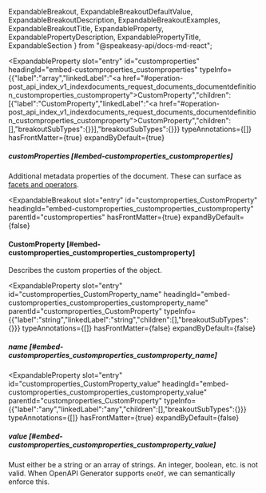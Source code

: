   ExpandableBreakout,
  ExpandableBreakoutDefaultValue,
  ExpandableBreakoutDescription,
  ExpandableBreakoutExamples,
  ExpandableBreakoutTitle,
  ExpandableProperty,
  ExpandablePropertyDescription,
  ExpandablePropertyTitle,
  ExpandableSection
} from "@speakeasy-api/docs-md-react";

<ExpandableSection>

<ExpandableProperty
  slot="entry"
  id="customproperties"
  headingId="embed-customproperties_customproperties"
  typeInfo={{"label":"array","linkedLabel":"<a href=\"#operation-post_api_index_v1_indexdocuments_request_documents_documentdefinition_customproperties_customproperty\">CustomProperty</a>","children":[{"label":"CustomProperty","linkedLabel":"<a href=\"#operation-post_api_index_v1_indexdocuments_request_documents_documentdefinition_customproperties_customproperty\">CustomProperty</a>","children":[],"breakoutSubTypes":{}}],"breakoutSubTypes":{}}}
  typeAnnotations={[]}
  hasFrontMatter={true}
  expandByDefault={true}
>

<ExpandablePropertyTitle slot="title">

##### customProperties [#embed-customproperties_customproperties]

</ExpandablePropertyTitle>

<ExpandablePropertyDescription slot="description">

Additional metadata properties of the document. These can surface as [facets and operators](https://developers.glean.com/indexing/datasource/custom-properties/operators_and_facets).

</ExpandablePropertyDescription>

</ExpandableProperty>

<ExpandableBreakout
  slot="entry"
  id="customproperties_CustomProperty"
  headingId="embed-customproperties_customproperties_customproperty"
  parentId="customproperties"
  hasFrontMatter={true}
  expandByDefault={false}
>

<ExpandableBreakoutTitle slot="title">

#### CustomProperty [#embed-customproperties_customproperties_customproperty]

</ExpandableBreakoutTitle>

<ExpandableBreakoutDescription slot="description">

Describes the custom properties of the object.

</ExpandableBreakoutDescription>

<ExpandableBreakoutExamples slot="examples">

</ExpandableBreakoutExamples>

<ExpandableBreakoutDefaultValue slot="defaultValue">

</ExpandableBreakoutDefaultValue>

</ExpandableBreakout>

<ExpandableProperty
  slot="entry"
  id="customproperties_CustomProperty_name"
  headingId="embed-customproperties_customproperties_customproperty_name"
  parentId="customproperties_CustomProperty"
  typeInfo={{"label":"string","linkedLabel":"string","children":[],"breakoutSubTypes":{}}}
  typeAnnotations={[]}
  hasFrontMatter={false}
  expandByDefault={false}
>

<ExpandablePropertyTitle slot="title">

##### name [#embed-customproperties_customproperties_customproperty_name]

</ExpandablePropertyTitle>

</ExpandableProperty>

<ExpandableProperty
  slot="entry"
  id="customproperties_CustomProperty_value"
  headingId="embed-customproperties_customproperties_customproperty_value"
  parentId="customproperties_CustomProperty"
  typeInfo={{"label":"any","linkedLabel":"any","children":[],"breakoutSubTypes":{}}}
  typeAnnotations={[]}
  hasFrontMatter={true}
  expandByDefault={false}
>

<ExpandablePropertyTitle slot="title">

##### value [#embed-customproperties_customproperties_customproperty_value]

</ExpandablePropertyTitle>

<ExpandablePropertyDescription slot="description">

Must either be a string or an array of strings. An integer, boolean, etc. is not valid. When OpenAPI Generator supports `oneOf`, we can semantically enforce this.

</ExpandablePropertyDescription>

</ExpandableProperty>

</ExpandableSection>